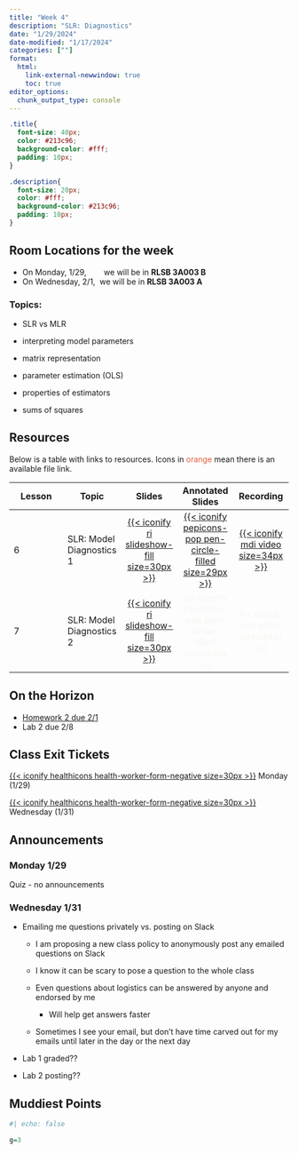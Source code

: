 ```yaml
---
title: "Week 4"
description: "SLR: Diagnostics"
date: "1/29/2024"
date-modified: "1/17/2024"
categories: [""]
format: 
  html:
    link-external-newwindow: true
    toc: true
editor_options: 
  chunk_output_type: console
---
```


```css
.title{
  font-size: 40px;
  color: #213c96;
  background-color: #fff;
  padding: 10px;
}

.description{
  font-size: 20px;
  color: #fff;
  background-color: #213c96;
  padding: 10px;
}
```

::: callout-important
## Room Locations for the week

-   On Monday, 1/29,        we will be in **RLSB 3A003 B**
-   On Wednesday, 2/1,  we will be in **RLSB 3A003 A**
:::

### Topics: {.hidden}

-   SLR vs MLR

-   interpreting model parameters

-   matrix representation

-   parameter estimation (OLS)

-   properties of estimators

-   sums of squares

## Resources

Below is a table with links to resources. Icons in [orange]{style="color:#E25D3B;"} mean there is an available file link.

| Lesson | Topic                    |                                                   Slides                                                   |                                                        Annotated Slides                                                         |                                                                                                                                                                                         Recording                                                                                                                                                                                         |
|---------------|---------------|:-------------:|:-------------:|:-------------:|
| 6      | SLR: Model Diagnostics 1 |  [[{{< iconify ri slideshow-fill size=30px >}}](/slides/06_SLR_Diagnostics.qmd)]{style="color:#f8f5f0;"}   | [[{{< iconify pepicons-pop pen-circle-filled size=29px >}}](/slides_annotated/06_SLR_Dignostics_1.pdf)]{style="color:#f8f5f0;"} | [[{{< iconify mdi video size=34px >}}](https://ohsuitg-my.sharepoint.com/personal/wakim_ohsu_edu/_layouts/15/stream.aspx?id=%2Fpersonal%2Fwakim%5Fohsu%5Fedu%2FDocuments%2FTeaching%2FClasses%2FW2024%5FBSTA%5F512%5F612%2FStudent%5Ffiles%2FRecordings%2F06%5FSLR%5FDiagnostics%5F1%2Emp4&referrer=StreamWebApp%2EWeb&referrerScenario=AddressBarCopied%2Eview)]{style="color:#f8f5f0;"} |
| 7      | SLR: Model Diagnostics 2 | [[{{< iconify ri slideshow-fill size=30px >}}](/slides/07_SLR_Diagnostics_02.qmd)]{style="color:#f8f5f0;"} |                       [{{< iconify pepicons-pop pen-circle-filled size=29px >}}]{style="color:#f8f5f0;"}                        |                                                                                                                                                               [{{< iconify mdi video size=34px >}}]{style="color:#f8f5f0;"}                                                                                                                                                               |

## On the Horizon

-   [Homework 2 due 2/1](/homework/HW2.qmd)
-   Lab 2 due 2/8

## Class Exit Tickets

[[{{< iconify healthicons health-worker-form-negative size=30px >}}](https://forms.office.com/Pages/ResponsePage.aspx?id=V3lz4rj6fk2U9pvWr59xWFMopmPUjRtDiHLswhgacNhUN1Y2VVNPQk5ONkFUSzI1TjcwNVM3R1JDUS4u)]{style="color:#f8f5f0;"} Monday (1/29)

[[{{< iconify healthicons health-worker-form-negative size=30px >}}](https://forms.office.com/Pages/ResponsePage.aspx?id=V3lz4rj6fk2U9pvWr59xWFMopmPUjRtDiHLswhgacNhURTIwRVlSSVgzSDJPWlNYTDlBR0dYTTIwSC4u)]{style="color:#f8f5f0;"} Wednesday (1/31)

## Announcements

### Monday 1/29

Quiz - no announcements

### Wednesday 1/31

-   Emailing me questions privately vs. posting on Slack

    -   I am proposing a new class policy to anonymously post any emailed questions on Slack

    -   I know it can be scary to pose a question to the whole class

    -   Even questions about logistics can be answered by anyone and endorsed by me

        -   Will help get answers faster

    -   Sometimes I see your email, but don't have time carved out for my emails until later in the day or the next day

-   Lab 1 graded??

-   Lab 2 posting??

## Muddiest Points

```r
#| echo: false

g=3
```
